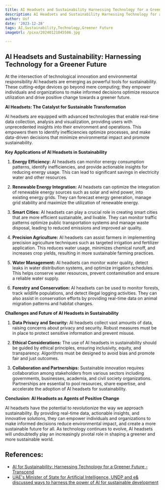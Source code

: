 ```yaml
---
title: AI Headsets and Sustainability Harnessing Technology for a Greener Future
description: AI Headsets and Sustainability Harnessing Technology for a Greener Future
author: Usf
date: '2023-12-28'
tags: AI,Sustainability,Technology,Greener Future
imageUrl: /pixa/20240121045506.jpg

---
```

## AI Headsets and Sustainability: Harnessing Technology for a Greener Future

At  the  intersection  of technological  innovation and environmental responsibility AI headsets are  emerging as powerful tools for sustainability. These cutting-edge devices go beyond mere computing; they empower individuals and organizations to make informed decisions optimize resource utilization and drive positive change towards  a greener future.

**AI Headsets: The Catalyst for Sustainable Transformation**

AI headsets are equipped with advanced technologies that enable real-time data collection, analysis and visualization, providing users with unprecedented insights into their environment and operations. This empowers them to identify inefficiencies optimize processes, and make data-driven decisions that minimize environmental impact and promote sustainability.

**Key Applications of AI Headsets in Sustainability**

1. **Energy Efficiency:** AI headsets can monitor  energy  consumption patterns, identify inefficiencies, and provide actionable  insights for reducing energy usage. This  can  lead to significant savings in  electricity water and other resources.

2. **Renewable Energy Integration:**  AI  headsets can optimize  the integration of  renewable energy sources such as solar and wind power, into existing energy grids. They can forecast energy generation, manage grid stability and maximize the utilization of renewable energy.

3. **Smart Cities:** AI  headsets can play a crucial role in creating smart cities that are more efficient sustainable, and livable.  They can monitor traffic patterns optimize public transportation systems and manage waste disposal, leading to reduced emissions and improved air quality.

4. **Precision Agriculture:** AI headsets  can assist farmers in implementing precision agriculture techniques such as targeted irrigation and fertilizer application. This reduces water usage, minimizes chemical runoff, and  increases crop yields,  resulting in more sustainable farming practices.

5. **Water Management:** AI  headsets can monitor water quality, detect  leaks in water distribution systems, and optimize irrigation schedules. This helps conserve water resources, prevent  contamination and ensure a reliable water supply.

6. **Forestry and Conservation:** AI headsets can be used to monitor forests,  track  wildlife  populations,  and detect illegal logging activities.  They can also assist in conservation efforts by providing real-time data on animal migration patterns and habitat changes.

**Challenges and Future of AI  Headsets in Sustainability**

1. **Data Privacy  and Security:** AI headsets collect vast amounts of data, raising concerns about privacy and security. Robust  measures must be  in place  to protect sensitive information and prevent misuse.

2. **Ethical Considerations:** The use of  AI headsets in sustainability should be guided by ethical principles, ensuring inclusivity, equity, and  transparency. Algorithms must be  designed to avoid bias  and promote fair and just outcomes.

3. **Collaboration and Partnerships:** Sustainable innovation requires collaboration among stakeholders from  various sectors including governments, businesses, academia, and civil society organizations. Partnerships are essential to pool resources, share expertise, and accelerate the adoption of AI headsets for sustainability.

**Conclusion: AI Headsets as  Agents of Positive Change**

AI headsets  have  the potential to revolutionize the way we  approach  sustainability. By providing real-time data, actionable  insights, and innovative solutions, they can empower individuals and organizations to make informed decisions reduce environmental impact, and create a  more sustainable future for all. As technology continues to evolve, AI headsets will  undoubtedly play an increasingly pivotal role in  shaping a greener  and  more sustainable world.

## References:
- [AI for Sustainability: Harnessing Technology for a Greener Future - Transcend](https://transcendinfra.com/ai-for-sustainability/)
- [UAE's Minister of State for Artificial Intelligence, UNDP and e& discussed ways to harness the power of AI for sustainable development](https://www.undp.org/arab-states/press-releases/uaes-minister-state-artificial-intelligence-undp-and-e-discussed-ways-harness-power-ai-sustainable-development)
